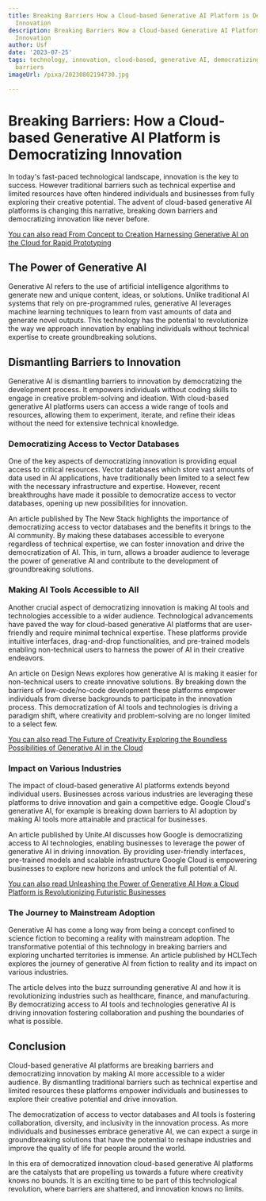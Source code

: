 ```yaml
---
title: Breaking Barriers How a Cloud-based Generative AI Platform is Democratizing
  Innovation
description: Breaking Barriers How a Cloud-based Generative AI Platform is Democratizing
  Innovation
author: Usf
date: '2023-07-25'
tags: technology, innovation, cloud-based, generative AI, democratizing, breaking
  barriers
imageUrl: /pixa/20230802194730.jpg

---
```

# Breaking  Barriers:  How a Cloud-based Generative AI Platform is Democratizing Innovation

In today's  fast-paced technological landscape, innovation is the key to success. However traditional barriers such as technical  expertise and limited resources have often hindered individuals and businesses from fully exploring their creative potential. The advent of cloud-based generative AI platforms is changing this narrative, breaking down  barriers and democratizing innovation like never before.

[You can also read From Concept to Creation Harnessing Generative AI on the Cloud for Rapid Prototyping](From%20Concept%20to%20Creation%20Harnessing%20Generative%20AI%20on%20the%20Cloud%20for%20Rapid%20Prototyping)


## The Power of Generative AI

Generative AI refers to the use of artificial intelligence algorithms to generate  new and unique  content, ideas, or solutions. Unlike traditional AI  systems that rely  on pre-programmed rules, generative AI leverages machine learning techniques to learn  from vast amounts of data and generate novel outputs. This technology has the potential to  revolutionize the way we approach  innovation  by enabling individuals without technical expertise to create groundbreaking solutions.

## Dismantling Barriers to Innovation

Generative AI is dismantling barriers to innovation by democratizing the  development process. It empowers individuals without coding skills to  engage in creative problem-solving  and ideation. With cloud-based generative AI platforms users can access a wide range of tools and resources,  allowing them to experiment, iterate, and refine their ideas without the need for extensive technical knowledge.

### Democratizing Access to Vector Databases

One of the key aspects of democratizing innovation is providing equal access to critical resources. Vector databases which store vast amounts of data used in  AI applications, have traditionally  been limited to a select few with the necessary infrastructure and expertise.  However, recent breakthroughs have made it possible to democratize  access to vector databases, opening  up new possibilities for innovation.

An  article  published by The New Stack highlights  the importance of democratizing  access to  vector databases and the benefits it brings  to the AI community. By making these databases accessible to everyone regardless of technical expertise, we can foster innovation and drive the democratization  of AI.  This, in turn, allows a broader audience to leverage  the power of generative AI  and contribute  to  the  development of groundbreaking solutions.

### Making AI Tools Accessible  to All

Another crucial aspect of democratizing innovation is making AI  tools and technologies accessible  to a wider audience. Technological advancements have paved the way for cloud-based generative AI platforms that are user-friendly and require minimal technical expertise. These platforms provide intuitive interfaces, drag-and-drop functionalities, and pre-trained models enabling  non-technical users to harness the power of AI in their creative endeavors.

An article on Design News explores how generative AI  is making it easier for non-technical users  to create innovative  solutions. By breaking down  the barriers of low-code/no-code development these platforms empower individuals from diverse  backgrounds to participate  in the innovation process.  This democratization of AI tools and technologies is driving a  paradigm shift, where creativity and problem-solving  are no longer limited to a  select few.

[You can also read The  Future  of Creativity Exploring  the Boundless Possibilities of Generative AI in the Cloud](The%20Future%20of%20Creativity%20Exploring%20the%20Boundless%20Possibilities%20of%20Generative%20AI%20in%20the%20Cloud)


### Impact on Various Industries

The  impact of cloud-based generative AI platforms extends beyond individual users. Businesses across various industries are leveraging these platforms to drive innovation and gain a competitive edge. Google  Cloud's generative  AI, for example is breaking down barriers to  AI adoption by making AI tools more attainable and  practical for businesses.

An article published by Unite.AI discusses how Google is democratizing access to AI technologies, enabling businesses to leverage the power of  generative  AI in driving  innovation. By providing user-friendly interfaces, pre-trained models and scalable infrastructure Google Cloud is empowering businesses to explore new  horizons  and  unlock the full potential of AI.

[You can also read Unleashing the Power of Generative  AI How a Cloud Platform is Revolutionizing Futuristic Businesses](Unleashing%20the%20Power%20of%20Generative%20AI%20How%20a%20Cloud%20Platform%20is%20Revolutionizing%20Futuristic%20Businesses)


### The Journey to Mainstream Adoption

Generative AI has come a long way from being a concept  confined to science fiction to becoming a reality with mainstream adoption. The transformative potential  of this technology in  breaking barriers and exploring uncharted territories is immense. An article published by HCLTech explores the journey of generative AI from fiction to reality and its impact on various industries.

The article delves into the buzz surrounding generative  AI and how it is revolutionizing industries such as healthcare, finance, and manufacturing. By democratizing access to AI tools  and technologies  generative AI is driving  innovation fostering collaboration and pushing the boundaries of what is possible.

## Conclusion

Cloud-based generative AI platforms are breaking barriers and democratizing innovation by making AI more accessible to a wider audience. By dismantling traditional barriers such as technical expertise and limited resources  these platforms empower individuals and businesses to explore their creative potential and  drive innovation.

The democratization of access to vector  databases and AI tools is fostering  collaboration, diversity, and inclusivity in the innovation process. As  more individuals and  businesses  embrace generative AI, we can expect a surge in groundbreaking solutions that have the potential to reshape industries and  improve the quality of life for people around the world.

In this era of democratized innovation cloud-based generative AI platforms are the catalysts that are propelling us towards a future where creativity knows  no bounds. It is an exciting time to  be  part  of this technological revolution, where  barriers are shattered, and innovation knows  no limits.
